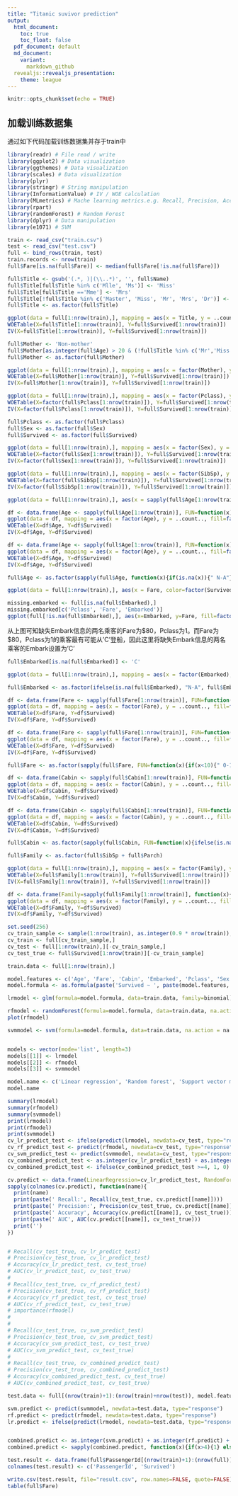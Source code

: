 ```yaml
---
title: "Titanic suvivor prediction"
output:
  html_document: 
    toc: true
    toc_float: false
  pdf_document: default
  md_document:
    variant:
      markdown_github
  revealjs::revealjs_presentation: 
    theme: league
---
```


```r
knitr::opts_chunk$set(echo = TRUE)
```




## 

## 加载训练数据集
通过如下代码加载训练数据集并存于train中

```r
library(readr) # File read / write
library(ggplot2) # Data visualization
library(ggthemes) # Data visualization
library(scales) # Data visualization
library(plyr)
library(stringr) # String manipulation
library(InformationValue) # IV / WOE calculation
library(MLmetrics) # Mache learning metrics.e.g. Recall, Precision, Accuracy, AUC
library(rpart)
library(randomForest) # Random Forest
library(dplyr) # Data manipulation
library(e1071) # SVM
```


```r
train <- read_csv("train.csv")
test <- read_csv("test.csv")
full <- bind_rows(train, test)
train.records <- nrow(train)
full$Fare[is.na(full$Fare)] <- median(full$Fare[!is.na(full$Fare)])
```




```r
full$Title <- gsub('(.*, )|(\\..*)', '', full$Name)
full$Title[full$Title %in% c('Mlle', 'Ms')] <- 'Miss'
full$Title[full$Title =='Mme'] <- 'Mrs'
full$Title[!full$Title %in% c('Master', 'Miss', 'Mr', 'Mrs', 'Dr')] <- 'Others'
full$Title <- as.factor(full$Title)
```


```r
ggplot(data = full[1:nrow(train),], mapping = aes(x = Title, y = ..count.., fill=factor(Survived))) + geom_bar(stat = "count", position='dodge') + labs(title = "How Title impact survivor", x = "Title", y = "Count", fill = "Survived")
WOETable(X=full$Title[1:nrow(train)], Y=full$Survived[1:nrow(train)])
IV(X=full$Title[1:nrow(train)], Y=full$Survived[1:nrow(train)])
```




```r
full$Mother <- 'Non-mother'
full$Mother[as.integer(full$Age) > 20 & (!full$Title %in% c('Mr','Miss')) & as.integer(full$Parch) > 0] <- 'Mother'
full$Mother <- as.factor(full$Mother)

ggplot(data = full[1:nrow(train),], mapping = aes(x = factor(Mother), y = ..count.., fill=factor(Survived))) + geom_bar(stat = "count", position='dodge') + labs(title = "How Mother impact survivor", x = "Mother", y = "Count", fill = "Survived")
WOETable(X=full$Mother[1:nrow(train)], Y=full$Survived[1:nrow(train)])
IV(X=full$Mother[1:nrow(train)], Y=full$Survived[1:nrow(train)])
```







```r
ggplot(data = full[1:nrow(train),], mapping = aes(x = factor(Pclass), y = ..count.., fill=factor(Survived))) + geom_bar(stat = 'count', width = 0.5, position = position_dodge(1)) + labs(title = "How Pclass impact survivor", x = "Pclass", y = "Count", fill = "Survived")
WOETable(X=factor(full$Pclass[1:nrow(train)]), Y=full$Survived[1:nrow(train)])
IV(X=factor(full$Pclass[1:nrow(train)]), Y=full$Survived[1:nrow(train)])
```






```r
full$Pclass <- as.factor(full$Pclass)
full$Sex <- as.factor(full$Sex)
full$Survived <- as.factor(full$Survived)
```






```r
ggplot(data = full[1:nrow(train),], mapping = aes(x = factor(Sex), y = ..count.., fill=factor(Survived))) + geom_bar(stat = 'count', position='dodge') + labs(title = "How Sex impact survivor", x = "Sex", y = "Count", fill = "Survived")
WOETable(X=factor(full$Sex[1:nrow(train)]), Y=full$Survived[1:nrow(train)])
IV(X=factor(full$Sex[1:nrow(train)]), Y=full$Survived[1:nrow(train)])
```





```r
ggplot(data = full[1:nrow(train),], mapping = aes(x = factor(SibSp), y = ..count.., fill=factor(Survived))) + geom_bar(stat = 'count', position='dodge') + labs(title = "How SibSp impact survivor", x = "Sibsp", y = "Count", fill = "Survived")
WOETable(X=factor(full$SibSp[1:nrow(train)]), Y=full$Survived[1:nrow(train)])
IV(X=factor(full$SibSp[1:nrow(train)]), Y=full$Survived[1:nrow(train)])
```





```r
ggplot(data = full[1:nrow(train),], aes(x = sapply(full$Age[1:nrow(train)], function(x){ifelse(is.na(x), 100, x)}), color=factor(Survived))) + geom_line(aes(file=..count..), stat = 'bin', binwidth=3)  + labs(title = "How Age impact survivor", x = "Age", y = "Count", fill = "Survived")
```





```r
df <- data.frame(Age <- sapply(full$Age[1:nrow(train)], FUN=function(x){if(is.na(x)){" NA"} else if(x < 15){"0-15"} else if (x < 35) {" 15-35"} else if(x < 60) {" 35-60"}  else {"60"}}), Survived <- full$Survived[1:nrow(train)])
ggplot(data = df, mapping = aes(x = factor(Age), y = ..count.., fill=factor(Survived))) + geom_bar(stat = "count", position='dodge') + labs(title = "How Age impact survivor", x = "Age", y = "Count", fill = "Survived")
WOETable(X=df$Age, Y=df$Survived)
IV(X=df$Age, Y=df$Survived)
```





```r
df <- data.frame(Age <- sapply(full$Age[1:nrow(train)], FUN=function(x){if((!is.na(x)) && (x<18)){"teenager"} else {"adult"}}), Survived <- full$Survived[1:nrow(train)])
ggplot(data = df, mapping = aes(x = factor(Age), y = ..count.., fill=factor(Survived))) + geom_bar(stat = "count", position='dodge') + labs(title = "How Age impact survivor", x = "Age", y = "Count", fill = "Survived")
WOETable(X=df$Age, Y=df$Survived)
IV(X=df$Age, Y=df$Survived)
```



```r
full$Age <- as.factor(sapply(full$Age, function(x){if(is.na(x)){" N-A"} else if(x < 15){"0-15"} else if (x < 35) {" 15-35"} else if(x < 60) {" 35-60"}  else {"old"}}))
```








```r
ggplot(data = full[1:nrow(train),], aes(x = Fare, color=factor(Survived))) + geom_line(aes(file=..count..), stat = 'bin', binwidth=100)  + labs(title = "How Fare impace survivor", x = "Fare", y = "Count", fill = "Survived")
```





```r
missing.embarked <- full[is.na(full$Embarked),]
missing.embarked[c('Pclass', 'Fare', 'Embarked')]
ggplot(full[!is.na(full$Embarked),], aes(x=Embarked, y=Fare, fill=factor(Pclass))) + geom_boxplot() + geom_hline(aes(yintercept=80), color='red', linetype='dashed', lwd=2) + scale_y_continuous(labels=dollar_format()) + theme_few()
```



从上图可知缺失Embark信息的两名乘客的Fare为$80，Pclass为1。而Fare为$80，Pclass为1的乘客最有可能从'C'登船，因此这里将缺失Embark信息的两名乘客的Embark设置为'C'


```r
full$Embarked[is.na(full$Embarked)] <- 'C'
```






```r
ggplot(data = full[1:nrow(train),], mapping = aes(x = factor(Embarked), y = ..count.., fill=factor(Survived))) + geom_bar(stat = "count", position='dodge') + labs(title = "How Pclass impact survivor", x = "Embarked", y = "Count", fill = "Survived")
```




```r
full$Embarked <- as.factor(ifelse(is.na(full$Embarked), "N-A", full$Embarked))
```





```r
df <- data.frame(Fare <- sapply(full$Fare[1:nrow(train)], FUN=function(x){if(x<20){" 0-20"} else if (x < 40) {" 20-40"} else if(x<60){" 40-60"} else if(x < 80){" 60-80"} else if (x< 100){" 80-100"}else if(x < 200){"100-200"} else if(x < 300) {"200-300"} else if (x<400){"300-400"} else {"400-10000"}}), Survived <- full$Survived[1:nrow(train)])
ggplot(data = df, mapping = aes(x = factor(Fare), y = ..count.., fill=factor(Survived))) + geom_bar(stat = "count", position='dodge') + labs(title = "How Fare impact survivor", x = "Fare", y = "Count", fill = "Survived")
WOETable(X=df$Fare, Y=df$Survived)
IV(X=df$Fare, Y=df$Survived)
```






```r
df <- data.frame(Fare <- sapply(full$Fare[1:nrow(train)], FUN=function(x){if(x<10){" 0-10"} else if (x < 20) {" 10-20"} else if(x<30){" 20-30"} else if(x < 40){" 30-40"} else if(x<50){" 40-50"} else if(x < 60){" 50-60"} else if(x<70){" 60-70"} else if(x < 80){" 70-80"} else if(x<90){" 80-90"} else if (x< 100){" 80-100"}else if(x < 200){"100-200"} else if(x < 300) {"200-300"} else if (x<400){"300-400"} else {"400-10000"}}), Survived <- full$Survived[1:nrow(train)])
ggplot(data = df, mapping = aes(x = factor(Fare), y = ..count.., fill=factor(Survived))) + geom_bar(stat = "count", position='dodge') + labs(title = "How Fare impact survivor", x = "Fare", y = "Count", fill = "Survived")
WOETable(X=df$Fare, Y=df$Survived)
IV(X=df$Fare, Y=df$Survived)
```


```r
full$Fare <- as.factor(sapply(full$Fare, FUN=function(x){if(x<10){" 0-10"} else if (x < 20) {" 10-20"} else if(x<30){" 20-30"} else if(x < 40){" 30-40"} else if(x<50){" 40-50"} else if(x < 60){" 50-60"} else if(x<70){" 60-70"} else if(x < 80){" 70-80"} else if(x<90){" 80-90"} else if (x< 100){" 90-100"}else if(x < 200){"100-200"} else if(x < 300) {"200-300"} else if (x<400){"300-400"} else {"400-10000"}}))
```














```r
df <- data.frame(Cabin <- sapply(full$Cabin[1:nrow(train)], FUN=function(x){ifelse(is.na(x), "X", "Y")}), Survived <- full$Survived[1:nrow(train)])
ggplot(data = df, mapping = aes(x = factor(Cabin), y = ..count.., fill=factor(Survived))) + geom_bar(stat = "count", position='dodge') + labs(title = "How Cabin impact survivor", x = "Cabin", y = "Count", fill = "Survived")
WOETable(X=df$Cabin, Y=df$Survived)
IV(X=df$Cabin, Y=df$Survived)
```




```r
df <- data.frame(Cabin <- sapply(full$Cabin[1:nrow(train)], FUN=function(x){ifelse(is.na(x), "X", str_sub(x, start=1, end=1))}), Survived <- full$Survived[1:nrow(train)])
ggplot(data = df, mapping = aes(x = factor(Cabin), y = ..count.., fill=factor(Survived))) + geom_bar(stat = "count", position='dodge') + labs(title = "How Cabin impact survivor", x = "Cabin", y = "Count", fill = "Survived")
WOETable(X=df$Cabin, Y=df$Survived)
IV(X=df$Cabin, Y=df$Survived)
```



```r
full$Cabin <- as.factor(sapply(full$Cabin, FUN=function(x){ifelse(is.na(x), "X", str_sub(x, start=1, end=1))}))
```









```r
full$Family <- as.factor(full$SibSp + full$Parch)
```


```r
ggplot(data = full[1:nrow(train),], mapping = aes(x = factor(Family), y = ..count.., fill=factor(Survived))) + geom_bar(stat = "count", position='dodge') + labs(title = "How Family impact survivor", x = "Family", y = "Count", fill = "Survived")
WOETable(X=full$Family[1:nrow(train)], Y=full$Survived[1:nrow(train)])
IV(X=full$Family[1:nrow(train)], Y=full$Survived[1:nrow(train)])
```




```r
df <- data.frame(Family=sapply(full$Family[1:nrow(train)], function(x){if(as.integer(x)<=1){'Singleton'} else if(as.integer(x) < 4){'small'} else {'large'}}), Survived=full$Survived[1:nrow(train)])
ggplot(data = df, mapping = aes(x = factor(Family), y = ..count.., fill=factor(Survived))) + geom_bar(stat = "count", position='dodge') + labs(title = "How Family impact survivor", x = "Family", y = "Count", fill = "Survived")
WOETable(X=df$Family, Y=df$Survived)
IV(X=df$Family, Y=df$Survived)
```






```r
set.seed(256)
cv_train_sample <- sample(1:nrow(train), as.integer(0.9 * nrow(train)), replace = TRUE)
cv_train <- full[cv_train_sample,]
cv_test <- full[1:nrow(train),][-cv_train_sample,]
cv_test_true <- full$Survived[1:nrow(train)][-cv_train_sample]
```


```r
train.data <- full[1:nrow(train),]

model.features <- c('Age', 'Fare', 'Cabin', 'Embarked', 'Pclass', 'Sex', 'Family', 'Title', 'Mother')
model.formula <- as.formula(paste('Survived ~ ', paste(model.features, collapse=' + ')))

lrmodel <- glm(formula=model.formula, data=train.data, family=binomial)

rfmodel <- randomForest(formula=model.formula, data=train.data, na.action = na.omit)
plot(rfmodel)

svmmodel <- svm(formula=model.formula, data=train.data, na.action = na.omit)


models <- vector(mode='list', length=3)
models[[1]] <- lrmodel
models[[2]] <- rfmodel
models[[3]] <- svmmodel

model.name <- c('Linear regression', 'Random forest', 'Support vector machine')
model.name


```




```r
summary(lrmodel)
summary(rfmodel)
summary(svmmodel)
print(lrmodel)
print(rfmodel)
print(svmmodel)
cv_lr_predict_test <- ifelse(predict(lrmodel, newdata=cv_test, type="response") > 0.5, 1, 0)
cv_rf_predict_test <- predict(rfmodel, newdata=cv_test, type="response")
cv_svm_predict_test <- predict(svmmodel, newdata=cv_test, type="response")
cv_combined_predict_test <- as.integer(cv_lr_predict_test) + as.integer(cv_rf_predict_test) + as.integer(cv_svm_predict_test)
cv_combined_predict_test <- ifelse(cv_combined_predict_test >=4, 1, 0)

cv.predict <- data.frame(LinearRegression=cv_lr_predict_test, RandomForest=cv_rf_predict_test, SVM=cv_svm_predict_test, Ensemble=cv_combined_predict_test)
sapply(colnames(cv.predict), function(name){
  print(name)
  print(paste(' Recall:', Recall(cv_test_true, cv.predict[[name]])))
  print(paste(' Precision:', Precision(cv_test_true, cv.predict[[name]])))
  print(paste(' Accuracy', Accuracy(cv.predict[[name]], cv_test_true)))
  print(paste(' AUC', AUC(cv.predict[[name]], cv_test_true)))
  print('')
})


# Recall(cv_test_true, cv_lr_predict_test)
# Precision(cv_test_true, cv_lr_predict_test)
# Accuracy(cv_lr_predict_test, cv_test_true)
# AUC(cv_lr_predict_test, cv_test_true)
# 
# Recall(cv_test_true, cv_rf_predict_test)
# Precision(cv_test_true, cv_rf_predict_test)
# Accuracy(cv_rf_predict_test, cv_test_true)
# AUC(cv_rf_predict_test, cv_test_true)
# importance(rfmodel)
# 
# 
# Recall(cv_test_true, cv_svm_predict_test)
# Precision(cv_test_true, cv_svm_predict_test)
# Accuracy(cv_svm_predict_test, cv_test_true)
# AUC(cv_svm_predict_test, cv_test_true)
# 
# Recall(cv_test_true, cv_combined_predict_test)
# Precision(cv_test_true, cv_combined_predict_test)
# Accuracy(cv_combined_predict_test, cv_test_true)
# AUC(cv_combined_predict_test, cv_test_true)
```



```r
test.data <- full[(nrow(train)+1):(nrow(train)+nrow(test)), model.features]

svm.predict <- predict(svmmodel, newdata=test.data, type="response")
rf.predict <- predict(rfmodel, newdata=test.data, type="response")
lr.predict <- ifelse(predict(lrmodel, newdata=test.data, type="response") > 0.5, 1, 0)


combined.predict <- as.integer(svm.predict) + as.integer(rf.predict) + as.integer(lr.predict)
combined.predict <- sapply(combined.predict, function(x){if(x>4){1} else{0}})

test.result <- data.frame(full$PassengerId[(nrow(train)+1):(nrow(full))], Survived=combined.predict)
colnames(test.result) <- c('PassengerId', 'Survived')

write.csv(test.result, file="result.csv", row.names=FALSE, quote=FALSE)
table(full$Fare)
```










